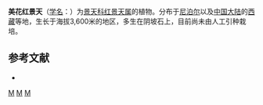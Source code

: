 {{Speciesbox 
| genus = Rhodiola
| species = calliantha
| authority = (H. Ohba) H. Ohba
}}

'''美花红景天'''（[[学名|学名]]：{{lang|la|''Rhodiola calliantha''}}）为[[景天科|景天科]][[红景天属|红景天属]]的植物。分布于[[尼泊尔|尼泊尔]]以及[[中国大陆|中国大陆]]的[[西藏|西藏]]等地，生长于海拔3,600米的地区，多生在阴坡石上，目前尚未由人工引种栽培。

== 参考文献 ==
<div class="references-small">
* {{cite web| url =http://www.bioinfo.cn/db05/KmzwSpecies.php?action=view&id=5867| title =美花红景天| work =《中国高等植物数据库全库》| publisher =中国科学院微生物研究所| author =昆明植物研究所| accessdate =2009-02-25| deadurl =yes| archiveurl =https://web.archive.org/web/20160305052707/http://www.bioinfo.cn/db05/KmzwSpecies.php?action=view&id=5867| archivedate =2016-03-05}}
</div>
{{Taxonbar|from=Q15232095}}

{{DEFAULTSORT:Rhodiola calliantha}}
[[Category:红景天属|M]]
[[Category:尼泊尔植物|M]]
[[Category:西藏植物|M]]